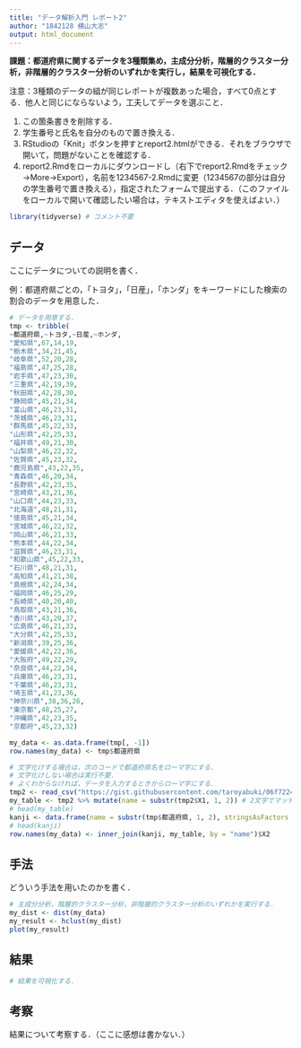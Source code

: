 ```yaml
---
title: "データ解析入門 レポート2"
author: "1842128 横山大志"
output: html_document
---
```


**課題：都道府県に関するデータを3種類集め，主成分分析，階層的クラスター分析，非階層的クラスター分析のいずれかを実行し，結果を可視化する．**

注意：3種類のデータの組が同じレポートが複数あった場合，すべて0点とする．他人と同じにならないよう，工夫してデータを選ぶこと．

1. この箇条書きを削除する．
1. 学生番号と氏名を自分のもので置き換える．
1. RStudioの「Knit」ボタンを押すとreport2.htmlができる．それをブラウザで開いて，問題がないことを確認する．
1. report2.Rmdをローカルにダウンロードし（右下でreport2.Rmdをチェック→More→Export），名前を1234567-2.Rmdに変更（1234567の部分は自分の学生番号で置き換える），指定されたフォームで提出する．（このファイルをローカルで開いて確認したい場合は，テキストエディタを使えばよい．）

```r
library(tidyverse) # コメント不要
```

## データ

ここにデータについての説明を書く．

例：都道府県ごとの，「トヨタ」，「日産」，「ホンダ」をキーワードにした検索の割合のデータを用意した．

```r
# データを用意する．
tmp <- tribble(
~都道府県,~トヨタ,~日産,~ホンダ,
"愛知県",67,14,19,
"栃木県",34,21,45,
"岐阜県",52,20,28,
"福島県",47,25,28,
"岩手県",47,23,30,
"三重県",42,19,39,
"秋田県",42,28,30,
"静岡県",45,21,34,
"富山県",46,23,31,
"茨城県",46,23,31,
"群馬県",45,22,33,
"山形県",42,25,33,
"福井県",49,21,30,
"山梨県",46,22,32,
"佐賀県",45,23,32,
"鹿児島県",43,22,35,
"青森県",46,20,34,
"長野県",42,23,35,
"宮崎県",43,21,36,
"山口県",44,23,33,
"北海道",48,21,31,
"徳島県",45,21,34,
"宮城県",46,22,32,
"岡山県",46,21,33,
"熊本県",44,22,34,
"滋賀県",46,23,31,
"和歌山県",45,22,33,
"石川県",48,21,31,
"高知県",41,21,38,
"島根県",42,24,34,
"福岡県",46,25,29,
"長崎県",40,20,40,
"鳥取県",43,21,36,
"香川県",43,20,37,
"広島県",46,21,33,
"大分県",42,25,33,
"新潟県",39,25,36,
"愛媛県",42,22,36,
"大阪府",49,22,29,
"奈良県",44,22,34,
"兵庫県",46,23,31,
"千葉県",46,23,31,
"埼玉県",41,23,36,
"神奈川県",38,36,26,
"東京都",48,25,27,
"沖縄県",42,23,35,
"京都府",45,23,32)

my_data <- as.data.frame(tmp[, -1])
row.names(my_data) <- tmp$都道府県

# 文字化けする場合は，次のコードで都道府県名をローマ字にする．
# 文字化けしない場合は実行不要．
# よくわからなければ，データを入力するときからローマ字にする．
tmp2 <- read_csv("https://gist.githubusercontent.com/taroyabuki/06f722485093623436ca0edafc3397c2/raw/e6dbf5ad118aa6650a487b5fcaed5c75ff118630/japan-prefectures.csv", col_names = F)
my_table <- tmp2 %>% mutate(name = substr(tmp2$X1, 1, 2)) # 2文字でマッチング
# head(my_table)
kanji <- data.frame(name = substr(tmp$都道府県, 1, 2), stringsAsFactors = F)
# head(kanji)
row.names(my_data) <- inner_join(kanji, my_table, by = "name")$X2
```

## 手法

どういう手法を用いたのかを書く．

```r
# 主成分分析，階層的クラスター分析，非階層的クラスター分析のいずれかを実行する．
my_dist <- dist(my_data)
my_result <- hclust(my_dist)
plot(my_result)
```

## 結果

```r
# 結果を可視化する．
```

## 考察

結果について考察する．（ここに感想は書かない．）
